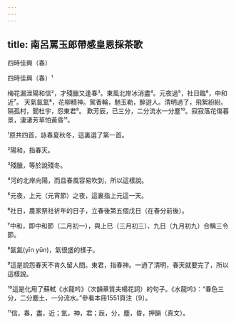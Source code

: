 ```yaml
---
---
---
```

title: 南呂罵玉郎帶感皇恩採茶歌
---



四時佳興（春）


四時佳興（春）¹

梅花漏泄陽和信²，才殘臘又逢春³。東風北岸冰消盡⁴。元夜過⁵，社日臨⁶，中和近⁷。 天氣氤氳⁸，花柳精神。駕香輪，馳玉勒，醉遊人。清明過了，飛絮紛紛。隔孤村，聞杜宇，怨東君⁹。 歎芳辰，已三分，二分流水一分塵¹⁰。寂寂落花傷暮景，淒淒芳草怕黃昏¹¹。

¹原共四首，詠春夏秋冬，這裏選了第一首。

²陽和，指春天。

³殘臘，等於說殘冬。

⁴河的北岸向陽，而且春風容易吹到，所以這樣說。

⁵元夜，上元（元宵節）之夜，這裏指上元這一天。

⁶社日，農家祭社祈年的日子，立春後第五個戊日（在春分前後）。

⁷中和，即中和節（二月初一），與上巳（三月初三）、九日（九月初九）合稱三令節。

⁸氤氳(yīn yūn)，氣很盛的樣子。

⁹這是說怨春天不肯久留人間。東君，指春神。一過了清明，春天就要完了，所以這樣說。

¹⁰這是化用了蘇軾《水龍吟》（次韻章質夫楊花詞）的句子。《水龍吟》：“春色三分，二分塵土，一分流水。”參看本冊1551頁注〔9〕。

¹¹信，春，盡，近；氳，神，君；辰，分，塵，昏，押韻（真文）。